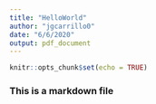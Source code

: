 ```yaml
---
title: "HelloWorld"
author: "jgcarrillo0"
date: "6/6/2020"
output: pdf_document
---
```


```r
knitr::opts_chunk$set(echo = TRUE)
```

### This is a markdown file 



